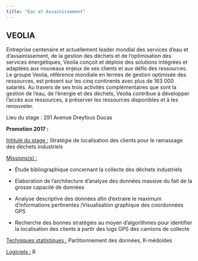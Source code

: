 ---
title: "Eau et Assainissement"
---

## **VEOLIA**

Entreprise centenaire et actuellement leader mondial des services d'eau et d'assainissement, de la gestion des déchets et de l'optimisation des services énergétiques, Veolia conçoit et déploie des solutions intégrées et adaptées aux nouveaux enjeux de ses clients et aux défis des ressources. Le groupe Veolia, référence mondiale en termes de gestion optimisée des ressources, est présent sur les cinq continents avec plus de 163 000 salariés. Au travers de ses trois activités complémentaires que sont la gestion de l'eau, de l'énergie et des déchets, Veolia contribue à développer l'accès aux ressources, à préserver les ressources disponibles et à les renouveler.

Lieu du stage : 291 Avenue Dreyfous Ducas

**Promotion 2017 :**

[Intitulé du stage :]{.underline} Stratégie de localisation des clients pour le ramassage des déchets industriels

[Missions(s) :]{.underline}

-   Étude bibliographique concernant la collecte des déchets industriels

-   Elaboration de l'architecture d'analyse des données massive du fait de la grosse capacité de données

-   Analyse descriptive des données afin d'extraire le maximum d'informations pertinentes /Visualisation graphique des coordonnées GPS

-   Recherche des bonnes stratégies au moyen d'algorithmes pour identifier la localisation des clients à partir des logs GPS des camions de collecte

[Techniques statistiques :]{.underline} Partitionnement des données, K-médoïdes

[Logiciels :]{.underline} R
